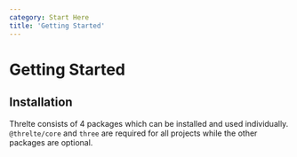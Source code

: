 ```yaml
---
category: Start Here
title: 'Getting Started'
---
```


# Getting Started

## Installation

Threlte consists of 4 packages which can be installed and used individually. `@threlte/core` and `three` are required for all projects while the other packages are optional.
